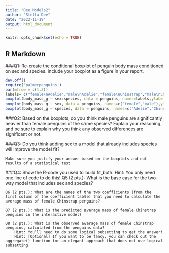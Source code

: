 ```yaml
---
title: "Dee_Models2"
author: "Stella Dee"
date: "2022-11-19"
output: html_document
---
```


```r
knitr::opts_chunk$set(echo = TRUE)
```

## R Markdown

###Q1: Re-create the conditional boxplot of penguin body mass conditioned on sex and species. Include your boxplot as a figure in your report.

```r
dev.off()
require('palmerpenguins')
par(mfrow = c(1,3)) 
labels= c("female\nAdelie","male\nAdelie","female\nChinstrap","male\nChinstrap","female\nGentoo","male\nGentoo")
boxplot(body_mass_g ~ sex:species, data = penguins, names=labels,ylab= "Body Mass(g)", xlab="", las=2)
boxplot(body_mass_g ~ sex, data = penguins, names=c("female","male"),ylab= "Body Mass(g)", xlab="", las=2)
boxplot(body_mass_g ~ species, data = penguins, names=c("Adelie","Chinstrap", "Gentoo"),ylab= "Body Mass(g)", xlab="", las=2)
```


###Q2: Based on the boxplots, do you think male penguins are significantly heavier than female penguins of the same species? Explain your reasoning, and be sure to explain why you think any observed differences are significant or not.

###Q3: Do you think adding sex to a model that already includes species will improve the model fit?

    Make sure you justify your answer based on the boxplots and not results of a statistical test
    

###Q4: Show the R-code you used to build fit_both.
        Hint: You only need one line of code to do this!
    Q5 (2 pts.): What is the base case for the two-way model that includes sex and species?



    Q6 (2 pts.): What are the names of the two coefficients (from the first column of the coefficient table) that you need to calculate the average mass of female Chinstrap penguins?

    Q7 (2 pts.): What is the predicted average mass of female Chinstrap penguins in the interactive model?

    Q8 (2 pts.): What is the observed average mass of female Chinstrap penguins, calculated from the penguins data?
        Hint: You’ll need to do some logical subsetting to get the answer!
        Hint: [Optional] If you want to be fancy, you can check out the aggregate() function for an elegant approach that does not use logical subsetting.


